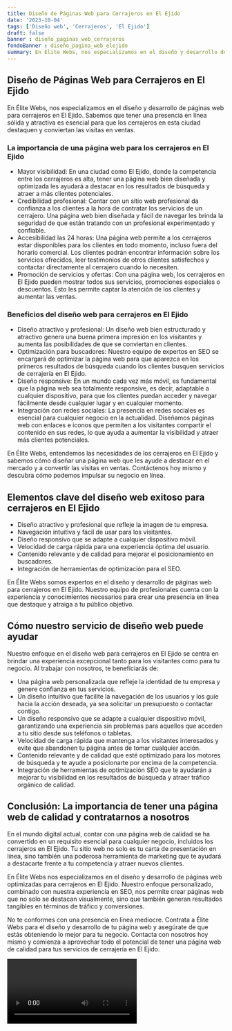 ```yaml
---
title: Diseño de Páginas Web para Cerrajeros en El Ejido
date: '2023-10-04'
tags: ['Diseño web', 'Cerrajeros', 'El Ejido']
draft: false
banner : diseño_paginas_web_cerrajeros
fondoBanner : diseño_pagina_web_elejido
summary: En Élite Webs, nos especializamos en el diseño y desarrollo de páginas web para cerrajeros en El Ejido. Sabemos que tener una presencia en línea sólida y atractiva es esencial para que los cerrajeros en esta ciudad destaquen y conviertan las visitas en ventas.
---
```


## Diseño de Páginas Web para Cerrajeros en El Ejido

En Élite Webs, nos especializamos en el diseño y desarrollo de páginas web para cerrajeros en El Ejido. Sabemos que tener una presencia en línea sólida y atractiva es esencial para que los cerrajeros en esta ciudad destaquen y conviertan las visitas en ventas.

### La importancia de una página web para los cerrajeros en El Ejido

- Mayor visibilidad: En una ciudad como El Ejido, donde la competencia entre los cerrajeros es alta, tener una página web bien diseñada y optimizada les ayudará a destacar en los resultados de búsqueda y atraer a más clientes potenciales.
- Credibilidad profesional: Contar con un sitio web profesional da confianza a los clientes a la hora de contratar los servicios de un cerrajero. Una página web bien diseñada y fácil de navegar les brinda la seguridad de que están tratando con un profesional experimentado y confiable.
- Accesibilidad las 24 horas: Una página web permite a los cerrajeros estar disponibles para los clientes en todo momento, incluso fuera del horario comercial. Los clientes podrán encontrar información sobre los servicios ofrecidos, leer testimonios de otros clientes satisfechos y contactar directamente al cerrajero cuando lo necesiten.
- Promoción de servicios y ofertas: Con una página web, los cerrajeros en El Ejido pueden mostrar todos sus servicios, promociones especiales o descuentos. Esto les permite captar la atención de los clientes y aumentar las ventas.

### Beneficios del diseño web para cerrajeros en El Ejido

- Diseño atractivo y profesional: Un diseño web bien estructurado y atractivo genera una buena primera impresión en los visitantes y aumenta las posibilidades de que se conviertan en clientes.
- Optimización para buscadores: Nuestro equipo de expertos en SEO se encargará de optimizar la página web para que aparezca en los primeros resultados de búsqueda cuando los clientes busquen servicios de cerrajería en El Ejido.
- Diseño responsive: En un mundo cada vez más móvil, es fundamental que la página web sea totalmente responsive, es decir, adaptable a cualquier dispositivo, para que los clientes puedan acceder y navegar fácilmente desde cualquier lugar y en cualquier momento.
- Integración con redes sociales: La presencia en redes sociales es esencial para cualquier negocio en la actualidad. Diseñamos páginas web con enlaces e iconos que permiten a los visitantes compartir el contenido en sus redes, lo que ayuda a aumentar la visibilidad y atraer más clientes potenciales.

En Élite Webs, entendemos las necesidades de los cerrajeros en El Ejido y sabemos cómo diseñar una página web que les ayude a destacar en el mercado y a convertir las visitas en ventas. Contáctenos hoy mismo y descubra cómo podemos impulsar su negocio en línea.

<GifSeo />

<Cta />

## Elementos clave del diseño web exitoso para cerrajeros en El Ejido

- Diseño atractivo y profesional que refleje la imagen de tu empresa.
- Navegación intuitiva y fácil de usar para los visitantes.
- Diseño responsivo que se adapte a cualquier dispositivo móvil.
- Velocidad de carga rápida para una experiencia óptima del usuario.
- Contenido relevante y de calidad para mejorar el posicionamiento en buscadores.
- Integración de herramientas de optimización para el SEO.

En Élite Webs somos expertos en el diseño y desarrollo de páginas web para cerrajeros en El Ejido. Nuestro equipo de profesionales cuenta con la experiencia y conocimientos necesarios para crear una presencia en línea que destaque y atraiga a tu público objetivo.

## Cómo nuestro servicio de diseño web puede ayudar

Nuestro enfoque en el diseño web para cerrajeros en El Ejido se centra en brindar una experiencia excepcional tanto para los visitantes como para tu negocio. Al trabajar con nosotros, te beneficiarás de:

- Una página web personalizada que refleje la identidad de tu empresa y genere confianza en tus servicios.
- Un diseño intuitivo que facilite la navegación de los usuarios y los guíe hacia la acción deseada, ya sea solicitar un presupuesto o contactar contigo.
- Un diseño responsivo que se adapte a cualquier dispositivo móvil, garantizando una experiencia sin problemas para aquellos que acceden a tu sitio desde sus teléfonos o tabletas.
- Velocidad de carga rápida que mantenga a los visitantes interesados y evite que abandonen tu página antes de tomar cualquier acción.
- Contenido relevante y de calidad que esté optimizado para los motores de búsqueda y te ayude a posicionarte por encima de la competencia.
- Integración de herramientas de optimización SEO que te ayudarán a mejorar tu visibilidad en los resultados de búsqueda y atraer tráfico orgánico de calidad.

## Conclusión: La importancia de tener una página web de calidad y contratarnos a nosotros

En el mundo digital actual, contar con una página web de calidad se ha convertido en un requisito esencial para cualquier negocio, incluidos los cerrajeros en El Ejido. Tu sitio web no solo es tu carta de presentación en línea, sino también una poderosa herramienta de marketing que te ayudará a destacarte frente a tu competencia y atraer nuevos clientes.

En Élite Webs nos especializamos en el diseño y desarrollo de páginas web optimizadas para cerrajeros en El Ejido. Nuestro enfoque personalizado, combinado con nuestra experiencia en SEO, nos permite crear páginas web que no solo se destacan visualmente, sino que también generan resultados tangibles en términos de tráfico y conversiones.

No te conformes con una presencia en línea mediocre. Contrata a Élite Webs para el diseño y desarrollo de tu página web y asegúrate de que estás obteniendo lo mejor para tu negocio. Contacta con nosotros hoy mismo y comienza a aprovechar todo el potencial de tener una página web de calidad para tus servicios de cerrajería en El Ejido.

<Video />

<CtaBot job='Cerrajeros' city='El Ejido'/>

<Gmaps query='El Ejido+españa+maps' />